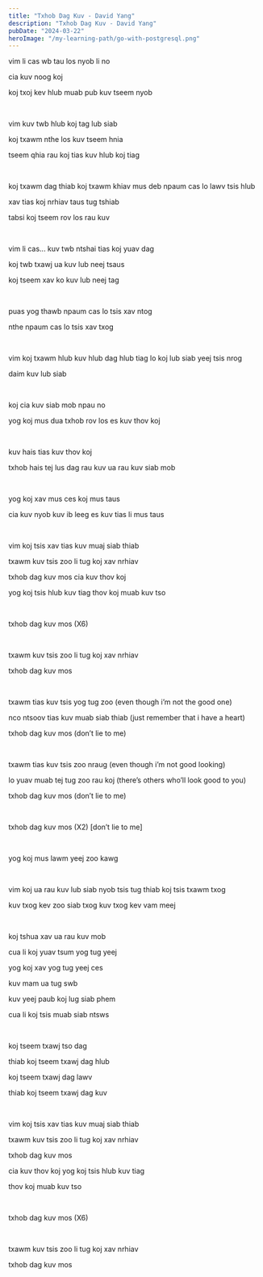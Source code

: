 ```yaml
---
title: "Txhob Dag Kuv - David Yang"
description: "Txhob Dag Kuv - David Yang"
pubDate: "2024-03-22"
heroImage: "/my-learning-path/go-with-postgresql.png"
---
```


vim li cas wb tau los nyob li no

cia kuv noog koj

koj txoj kev hlub muab pub kuv tseem nyob

<br />

vim kuv twb hlub koj tag lub siab

koj txawm nthe los kuv tseem hnia

tseem qhia rau koj tias kuv hlub koj tiag

<br />

koj txawm dag thiab koj txawm khiav mus deb npaum cas lo lawv tsis hlub

xav tias koj nrhiav taus tug tshiab

tabsi koj tseem rov los rau kuv

<br />

vim li cas... kuv twb ntshai tias koj yuav dag

koj twb txawj ua kuv lub neej tsaus

koj tseem xav ko kuv lub neej tag

<br />

puas yog thawb npaum cas lo tsis xav ntog

nthe npaum cas lo tsis xav txog

<br />

vim koj txawm hlub kuv hlub dag hlub tiag lo koj lub siab yeej tsis nrog

daim kuv lub siab

<br />

koj cia kuv siab mob npau no

yog koj mus dua txhob rov los es kuv thov koj

<br />

kuv hais tias kuv thov koj

txhob hais tej lus dag rau kuv ua rau kuv siab mob

<br />

yog koj xav mus ces koj mus taus

cia kuv nyob kuv ib leeg es kuv tias li mus taus

<br />

vim koj tsis xav tias kuv muaj siab thiab

txawm kuv tsis zoo li tug koj xav nrhiav

txhob dag kuv mos cia kuv thov koj

yog koj tsis hlub kuv tiag thov koj muab kuv tso

<br />

txhob dag kuv mos (X6)

<br />

txawm kuv tsis zoo li tug koj xav nrhiav

txhob dag kuv mos

<br />

txawm tias kuv tsis yog tug zoo (even though i’m not the good one)

nco ntsoov tias kuv muab siab thiab (just remember that i have a heart)

txhob dag kuv mos (don’t lie to me)

<br />

txawm tias kuv tsis zoo nraug (even though i’m not good looking)

lo yuav muab tej tug zoo rau koj (there’s others who’ll look good to you)

txhob dag kuv mos (don’t lie to me)

<br />

txhob dag kuv mos (X2) [don’t lie to me]

<br />

yog koj mus lawm yeej zoo kawg

<br />

vim koj ua rau kuv lub siab nyob tsis tug thiab koj tsis txawm txog

kuv txog kev zoo siab txog kuv txog kev vam meej

<br />

koj tshua xav ua rau kuv mob

cua li koj yuav tsum yog tug yeej

yog koj xav yog tug yeej ces

kuv mam ua tug swb

kuv yeej paub koj lug siab phem

cua li koj tsis muab siab ntsws

<br />

koj tseem txawj tso dag

thiab koj tseem txawj dag hlub

koj tseem txawj dag lawv

thiab koj tseem txawj dag kuv

<br />

vim koj tsis xav tias kuv muaj siab thiab

txawm kuv tsis zoo li tug koj xav nrhiav

txhob dag kuv mos

cia kuv thov koj yog koj tsis hlub kuv tiag

thov koj muab kuv tso

<br />

txhob dag kuv mos (X6)

<br />

txawm kuv tsis zoo li tug koj xav nrhiav

txhob dag kuv mos
